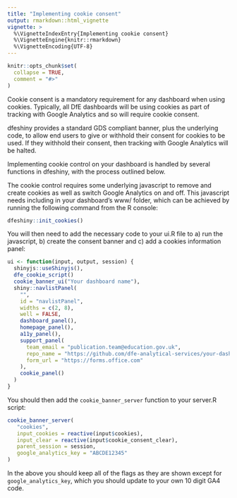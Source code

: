 ```yaml
---
title: "Implementing cookie consent"
output: rmarkdown::html_vignette
vignette: >
  %\VignetteIndexEntry{Implementing cookie consent}
  %\VignetteEngine{knitr::rmarkdown}
  %\VignetteEncoding{UTF-8}
---
```


```r
knitr::opts_chunk$set(
  collapse = TRUE,
  comment = "#>"
)
```

Cookie consent is a mandatory requirement for any dashboard when using cookies. 
Typically, all DfE dashboards will be using cookies as part of tracking with
Google Analytics and so will require cookie consent.

dfeshiny provides a standard GDS compliant banner, plus the underlying code, to
allow end users to give or withhold their consent for cookies to be used. If 
they withhold their consent, then tracking with Google Analytics will be halted.

Implementing cookie control on your dashboard is handled by several functions 
in dfeshiny, with the process outlined below.

The cookie control requires some underlying javascript to remove and create 
cookies as well as switch Google Analytics on and off. This javascript needs 
including in your dashboard's www/ folder, which can be achieved by running the 
following command from the R console:

```r
dfeshiny::init_cookies()
```

You will then need to add the necessary code to your ui.R file to a) run the 
javascript, b) create the consent banner and c) add a cookies information panel:


```r
ui <- function(input, output, session) {
  shinyjs::useShinyjs(),
  dfe_cookie_script()
  cookie_banner_ui("Your dashboard name"),
  shiny::navlistPanel(
    "",
    id = "navlistPanel",
    widths = c(2, 8),
    well = FALSE,
    dashboard_panel(),
    homepage_panel(),
    a11y_panel(),
    support_panel(
      team_email = "publication.team@education.gov.uk",
      repo_name = "https://github.com/dfe-analytical-services/your-dashboard-name",
      form_url = "https://forms.office.com"
    ),
    cookie_panel()
  )
}
```

You should then add the `cookie_banner_server` function to your server.R script:

```r
cookie_banner_server(
   "cookies",
   input_cookies = reactive(input$cookies),
   input_clear = reactive(input$cookie_consent_clear),
   parent_session = session,
   google_analytics_key = "ABCDE12345"
)
```

In the above you should keep all of the flags as they are shown except for 
`google_analytics_key`, which you should update to your own 10 digit GA4 code.

